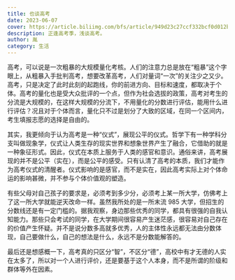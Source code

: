 ```yaml
---
title: 也谈高考
date: 2023-06-07
cover: https://article.biliimg.com/bfs/article/949d23c27ccf332bcf0d012b1935bb869dd64e65.jpg
description: 正逢高考季，浅谈高考。
author: 胤
category: 生活
---
```


高考，可以说是一次粗暴的大规模量化考核。人们的注意力总是放在“粗暴”这个字眼上，从粗暴入手批判高考，想要改革高考，人们对量词“一次”的关注少之又少。高考，只是决定了此时此刻的起跑线，你的前进方向、目标和速度，都取决于个体。高考的量化也是受大众批评的一个点，但作为社会选拔的政策，高考对考生的分流是大规模的，在这样大规模的分流下，不用量化的分数进行评估，能用什么进行评估？况且对于个体而言，量化只不过是划分了大致的区域，在同一个区间内，考生填报志愿的选择是自由的。

其实，我更倾向于认为高考是一种“仪式”，展现公平的仪式。哲学下有一种学科分支叫做现象学，仪式让人类生存的现实世界和想象世界产生了融合，它借助的就是一种象征形式。因此，仪式在本质上服务于人类的感官和意识。通俗来讲，高考展现的并不是公平（实在），而是公平的感受。只有认清了高考的本质，我们才能作为高考仪式的清醒者。仪式影响的是感官，而不是实在，因此高考实际上对个体命运的影响甚微，并不参与个体价值观的塑造。

有些父母对自己孩子的要求是，必须考到多少分，必须考上某一所大学，仿佛考上了这一所大学就能逆天改命一样。虽然我所处的是一所末流 985 大学，但招生的分数线还是有一定门槛的。据我观察，身边那些优秀的同学，都具有很强的自我认知能力。那些只会考试的同学，在大学期间很容易产生迷茫感，很容易对自己存在的价值产生怀疑。并不是说分数多高就多优秀，人的主体性永远都无法由分数体现，自己要做什么，自己的想法是什么，永远不是分数能解答的。

最后还是想感概一下，高考真的只区分“智”，不区分“德”，高校中有才无德的人实在太多了，所以对一个人进行评价，还是要基于这个人本身，而不是所谓的阶级和群体等外在因素。
